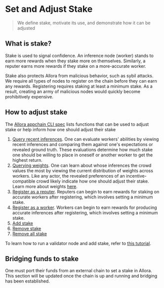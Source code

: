 # Set and Adjust Stake

> We define stake, motivate its use, and demonstrate how it can be adjusted

## What is stake?

Stake is used to signal confidence. An inference node (worker) stands to earn more rewards when they stake more on themselves. Similarly, a reputer earns more rewards if they stake on a more-accurate worker.

Stake also protects Allora from malicious behavior, such as sybil attacks. We require all types of nodes to register on the chain before they can earn any rewards. Registering requires staking at least a minimum stake. As a result, creating an army of malicious nodes would quickly become prohibitively expensive.

## How to adjust stake

The [Allora appchain CLI spec](cli-spec) lists functions that can be used to adjust stake or help inform how one should adjust their stake

1. [Query recent inferences](cli-spec#get-inference). One can evaluate workers' abilities by viewing recent inferences and comparing them against one's expectations or revealed ground truth. These evaluations determine how much stake one should be willing to place in oneself or another worker to get the highest return.
2. [Querying weights](cli-spec#get-weight). One can learn about whose inferences the crowd values the most by viewing the current distribution of weights across workers. Like any actor, the revealed preferences of an incentive-compatible crowd likely indicate how one should adjust their stake. Learn more about weights [here](technical-architecture#weights).
3. [Register as a reputer](cli-spec#register-network-actor). Reputers can begin to earn rewards for staking on accurate workers after registering, which involves setting a minimum stake.
4. [Register as a worker](cli-spec#register-network-actor). Workers can begin to earn rewards for producing accurate inferences after registering, which involves setting a minimum stake.
5. [Add stake](cli-spec#add-stake)
6. [Remove stake](cli-spec#remove-stake)
7. [Remove all stake](cli-spec#remove-all-stake)

To learn how to run a validator node and add stake, refer to [this tutorial](running-a-full-node).

## Bridging funds to stake

One must port their funds from an external chain to set a stake in Allora. This section will be updated once the chain is up and running and bridging has been established.
